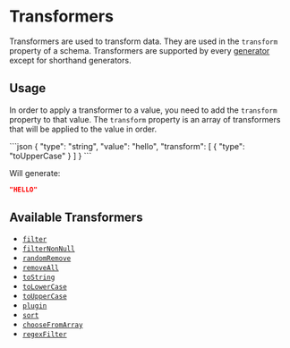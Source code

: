 
# Transformers

Transformers are used to transform data. They are used in the `transform` property of a schema.
Transformers are supported by every [generator](generators.md) except for shorthand generators.

## Usage

In order to apply a transformer to a value, you need to add the `transform` property
to that value. The `transform` property is an array of transformers that will be applied
to the value in order.

<RunCode>
```json
{
  "type": "string",
  "value": "hello",
  "transform": [
    {
      "type": "toUpperCase"
    }
  ]
}
```
</RunCode>

Will generate:

```json
"HELLO"
```

## Available Transformers

- [`filter`](transformers/filter.mdx)
- [`filterNonNull`](transformers/filterNonNull.mdx)
- [`randomRemove`](transformers/randomRemove.mdx)
- [`removeAll`](transformers/removeAll.mdx)
- [`toString`](transformers/toString.mdx)
- [`toLowerCase`](transformers/toLowerCase.mdx)
- [`toUpperCase`](transformers/toUpperCase.mdx)
- [`plugin`](transformers/plugin.md)
- [`sort`](transformers/sort.mdx)
- [`chooseFromArray`](transformers/chooseFromArray.mdx)
- [`regexFilter`](transformers/regexFilter.mdx)
